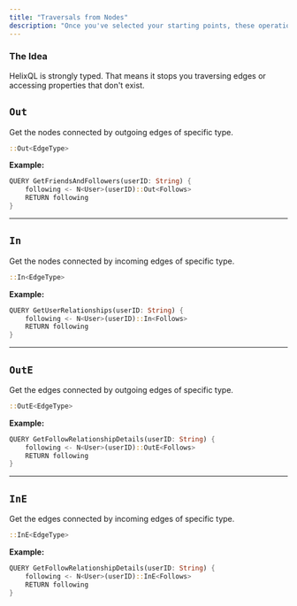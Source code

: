 ```yaml
---
title: "Traversals from Nodes"
description: "Once you've selected your starting points, these operations allow you to navigate through the graph."
---
```


### The Idea

HelixQL is strongly typed. That means it stops you traversing edges or accessing properties that don't exist.


## `Out`

Get the nodes connected by outgoing edges of specific type.

```rust
::Out<EdgeType>
```

**Example:**

```rust 
QUERY GetFriendsAndFollowers(userID: String) {
    following <- N<User>(userID)::Out<Follows>
    RETURN following
}
```

---

## `In`

Get the nodes connected by incoming edges of specific type.

```rust
::In<EdgeType>
```

**Example:**

```rust 
QUERY GetUserRelationships(userID: String) {
    following <- N<User>(userID)::In<Follows>
    RETURN following
}
```

---

## `OutE`

Get the edges connected by outgoing edges of specific type.

```rust
::OutE<EdgeType>
```

**Example:**

```rust 
QUERY GetFollowRelationshipDetails(userID: String) {
    following <- N<User>(userID)::OutE<Follows>
    RETURN following
}
```

---

## `InE`

Get the edges connected by incoming edges of specific type.

```rust
::InE<EdgeType>
```

**Example:**

```rust 
QUERY GetFollowRelationshipDetails(userID: String) {
    following <- N<User>(userID)::InE<Follows>
    RETURN following
}
```
